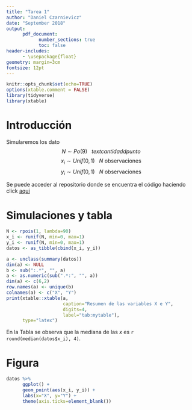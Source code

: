 ```yaml
---
title: "Tarea 1"
author: "Daniel Czarnievicz"
date: "September 2018"
output: 
      pdf_document:
            number_sections: true
            toc: false
header-includes:
      - \usepackage{float}
geometry: margin=3cm
fontsize: 12pt
---
```


```r
knitr::opts_chunk$set(echo=TRUE)
options(xtable.comment = FALSE)
library(tidyverse)
library(xtable)
```

# Introducción

Simularemos los dato
$$N\sim Po(9) \:\:\: text{cantidad d punto}$$
$$x_i \sim Unif(0, \, 1) \:\:\: N \text{ observaciones}$$
$$y_i \sim Unif(0, \, 1) \:\:\: N \text{ observaciones}$$

Se puede acceder al repositorio donde se encuentra el código haciendo click [aqui](https://github.com/daczarne/rep_research/tree/master/Rmarkdown)

# Simulaciones y tabla

```r
N <- rpois(1, lambda=90)
x_i <- runif(N, min=0, max=1)
y_i <- runif(N, min=0, max=1)
datos <- as_tibble(cbind(x_i, y_i))
```

```r
a <- unclass(summary(datos))
dim(a) <- NULL
b <- sub(":.*", "", a)
a <- as.numeric(sub(".*:", "", a))
dim(a) <- c(6,2)
row.names(a) <- unique(b)
colnames(a) <- c("X", "Y")
print(xtable::xtable(a, 
                     caption="Resumen de las variables X e Y", 
                     digits=4,
                     label="tab:mytable"), 
      type="latex")
```

En la Tabla \ref{tab:mytable} se observa que la mediana de las $x$ es `r  round(median(datos$x_i), 4)`.

\newpage
# Figura

```r
datos %>%
      ggplot() +
      geom_point(aes(x_i, y_i)) +
      labs(x="X", y="Y") +
      theme(axis.ticks=element_blank())
```

